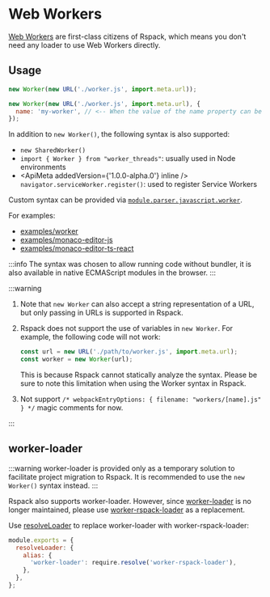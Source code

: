 
<WebpackLicense from="https://webpack.js.org/guides/web-workers/" />

# Web Workers

[Web Workers](https://developer.mozilla.org/en-US/docs/Web/API/Web_Workers_API/Using_web_workers) are first-class citizens of Rspack, which means you don't need any loader to use Web Workers directly.

## Usage

```js
new Worker(new URL('./worker.js', import.meta.url));
```

```js
new Worker(new URL('./worker.js', import.meta.url), {
  name: 'my-worker', // <-- When the value of the name property can be statically analyzed, the worker's chunk name can be customized with this property to replace the [name] placeholder when the chunk file is generated
});
```

In addition to `new Worker()`, the following syntax is also supported:

- `new SharedWorker()`
- `import { Worker } from "worker_threads"`: usually used in Node environments
- <ApiMeta addedVersion={'1.0.0-alpha.0'} inline /> `navigator.serviceWorker.register()`:
  used to register Service Workers

Custom syntax can be provided via [`module.parser.javascript.worker`](/config/module#moduleparserjavascriptworker).

For examples:

- [examples/worker](https://github.com/rspack-contrib/rspack-examples/tree/main/rspack/worker)
- [examples/monaco-editor-js](https://github.com/rspack-contrib/rspack-examples/tree/main/rspack/monaco-editor-js)
- [examples/monaco-editor-ts-react](https://github.com/rspack-contrib/rspack-examples/tree/main/rspack/monaco-editor-ts-react)

:::info
The syntax was chosen to allow running code without bundler, it is also available in native ECMAScript modules in the browser.
:::

:::warning

1. Note that `new Worker` can also accept a string representation of a URL, but only passing in URLs is supported in Rspack.
2. Rspack does not support the use of variables in `new Worker`. For example, the following code will not work:

   ```js
   const url = new URL('./path/to/worker.js', import.meta.url);
   const worker = new Worker(url);
   ```

   This is because Rspack cannot statically analyze the syntax. Please be sure to note this limitation when using the Worker syntax in Rspack.

3. Not support `/* webpackEntryOptions: { filename: "workers/[name].js" } */` magic comments for now.

:::

## worker-loader

:::warning
worker-loader is provided only as a temporary solution to facilitate project migration to Rspack. It is recommended to use the `new Worker()` syntax instead.
:::

Rspack also supports worker-loader. However, since [worker-loader](https://github.com/webpack-contrib/worker-loader) is no longer maintained, please use [worker-rspack-loader](https://github.com/rspack-contrib/worker-rspack-loader) as a replacement.

Use [resolveLoader](/config/resolve-loader) to replace worker-loader with worker-rspack-loader:

```js
module.exports = {
  resolveLoader: {
    alias: {
      'worker-loader': require.resolve('worker-rspack-loader'),
    },
  },
};
```
